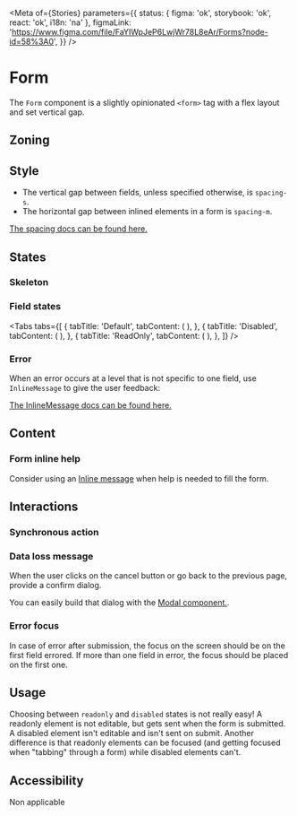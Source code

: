 
<Meta
	of={Stories}
	parameters={{
		status: { figma: 'ok', storybook: 'ok', react: 'ok', i18n: 'na' },
		figmaLink: 'https://www.figma.com/file/FaYIWpJeP6LwjWr78L8eAr/Forms?node-id=58%3A0',
	}}
/>

# Form

The `Form` component is a slightly opinionated `<form>` tag with a flex layout and set vertical gap.

## Zoning

<FigmaImage
	src="https://www.figma.com/file/qc8oUSyVJM67gSsbTShftt/%F0%9F%93%90-Zoning?node-id=349%3A135"
	alt="zoning image for form"
/>

## Style

- The vertical gap between fields, unless specified otherwise, is `spacing-s`.
- The horizontal gap between inlined elements in a form is `spacing-m`.

[The spacing docs can be found here.](/docs/design-tokens-light-measures--page)

## States

### Skeleton

<FigmaImage
	src="https://www.figma.com/file/FaYIWpJeP6LwjWr78L8eAr/Forms?node-id=311%3A25"
	alt="Form mockup"
/>

<Canvas>
	<Story story={Stories.FormSkeleton} />
</Canvas>

### Field states

<Tabs
	tabs={[
		{
			tabTitle: 'Default',
			tabContent: (
				<FigmaImage
					src="https://www.figma.com/file/FaYIWpJeP6LwjWr78L8eAr/Forms?node-id=362%3A699"
					alt="Form mockup"
				/>
			),
		},
		{
			tabTitle: 'Disabled',
			tabContent: (
				<FigmaImage
					src="https://www.figma.com/file/FaYIWpJeP6LwjWr78L8eAr/Forms?node-id=26978%3A137499"
					alt="Form mockup disabled state"
				/>
			),
		},
		{
			tabTitle: 'ReadOnly',
			tabContent: (
				<FigmaImage
					src="https://www.figma.com/file/FaYIWpJeP6LwjWr78L8eAr/Forms?node-id=26980%3A128569"
					alt="Form mockup readonly"
				/>
			),
		},
	]}
/>

<Canvas>
	<Story story={Stories.Default} />
</Canvas>

### Error

When an error occurs at a level that is not specific to one field, use `InlineMessage` to give the user feedback:

<FigmaImage
	src="https://www.figma.com/file/FaYIWpJeP6LwjWr78L8eAr/Forms?node-id=314%3A704"
	alt="Form mockup"
/>

<Canvas>
	<Story story={Stories.Error} />
</Canvas>

[The InlineMessage docs can be found here.](/docs/components-inline-message--default-demo)

## Content

### Form inline help

Consider using an [Inline message](/?path=/docs/components-inlinemessage--information) when help is needed to fill the form.

<FigmaImage
	src="https://www.figma.com/file/FaYIWpJeP6LwjWr78L8eAr/Forms?node-id=314%3A1028"
	alt="Form mockup"
/>

<Canvas>
	<Story story={Stories.InlineHelp} />
</Canvas>

## Interactions

### Synchronous action

<FigmaImage
	src="https://www.figma.com/file/FaYIWpJeP6LwjWr78L8eAr/Forms?node-id=311%3A9"
	alt="Form mockup"
/>

<Canvas>
	<Story story={Stories.Loading} />
</Canvas>

### Data loss message

When the user clicks on the cancel button or go back to the previous page, provide a confirm dialog.

<FigmaImage
	src="https://www.figma.com/file/FaYIWpJeP6LwjWr78L8eAr/Forms?node-id=232%3A39"
	alt="Form mockup"
/>

You can easily build that dialog with the [Modal component.](/docs/components-modal--with-disclosure).

### Error focus

In case of error after submission, the focus on the screen should be on the first field errored. If more than one field in error, the focus should be placed on the first one.

## Usage

Choosing between `readonly` and `disabled` states is not really easy!
A readonly element is not editable, but gets sent when the form is submitted.
A disabled element isn't editable and isn't sent on submit.
Another difference is that readonly elements can be focused (and getting focused when "tabbing" through a form) while disabled elements can't.

## Accessibility

Non applicable
